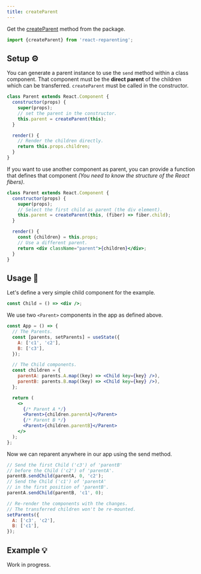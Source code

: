 ```yaml
---
title: createParent
---
```


Get the [createParent](./tools#createparent-instance-findfiber--parent-%EF%B8%8F) method from the package.

```jsx
import {createParent} from 'react-reparenting';
```

## Setup ⚙️

You can generate a parent instance to use the `send` method within a class component. That component must be the **direct parent** of the children which can be transferred. `createParent` must be called in the constructor.

```jsx
class Parent extends React.Component {
  constructor(props) {
    super(props);
    // set the parent in the constructor.
    this.parent = createParent(this);
  }

  render() {
    // Render the children directly.
    return this.props.children;
  }
}
```

If you want to use another component as parent, you can provide a function that defines that component _(You need to know the structure of the React fibers)_.

```jsx
class Parent extends React.Component {
  constructor(props) {
    super(props);
    // Select the first child as parent (the div element).
    this.parent = createParent(this, (fiber) => fiber.child);
  }

  render() {
    const {children} = this.props;
    // Use a different parent.
    return <div className="parent">{children}</div>;
  }
}
```

## Usage 📖

Let's define a very simple child component for the example.

```jsx
const Child = () => <div />;
```

We use two `<Parent>` components in the app as defined above.

```jsx
const App = () => {
  // The Parents.
  const [parents, setParents] = useState({
    A: ['c1', 'c2'],
    B: ['c3'],
  });

  // The Child components.
  const children = {
    parentA: parents.A.map((key) => <Child key={key} />),
    parentB: parents.B.map((key) => <Child key={key} />),
  };

  return (
    <>
      {/* Parent A */}
      <Parent>{children.parentA}</Parent>
      {/* Parent B */}
      <Parent>{children.parentB}</Parent>
    </>
  );
};
```

Now we can reparent anywhere in our app using the send method.

```jsx
// Send the first Child ('c3') of 'parentB'
// before the Child ('c2') of 'parentA'.
parentB.sendChild(parentA, 0, 'c2');
// Send the Child ('c1') of 'parentA'
// in the first position of 'parentB'.
parentA.sendChild(parentB, 'c1', 0);

// Re-render the components with the changes.
// The transferred children won't be re-mounted.
setParents({
  A: ['c3', 'c2'],
  B: ['c1'],
});
```

## Example 💡

Work in progress.
